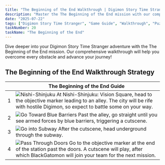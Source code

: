 ```yaml
---
title: "The Beginning of the End Walkthrough | Digimon Story Time Stranger"
description: "Master the The Beginning of the End mission with our comprehensive walkthrough. Learn battle strategies, game mechanics, and progression tips for Digimon Story Time Stranger."
date: "2025-07-22"
tags: ["Digimon Story Time Stranger", "Game Guide", "Walkthrough", "Puzzle Games", "Mobile Games"]
taskNumber: 20
taskName: "The Beginning of the End"
---
```


Dive deeper into your Digimon Story Time Stranger adventure with the The Beginning of the End mission. Our comprehensive walkthrough will help you overcome every obstacle and advance your journey!

## The Beginning of the End Walkthrough Strategy

|  | The Beginning of the End Guide |
| --- | --- |
| 1 | ![Nishi-Shinjuku](/images/walkthorough/b63e7409f65d1f6f.webp) At Nishi-Shinjuku: Vision Square, head to the objective marker leading to an alley. The city will be rife with hostile Digimon, so expect to battle some on your way. |
| 2 | ![Go Toward Blue Barriers](/images/walkthorough/d3dab13f604b6f07.webp) Past the alley, go straight until you see armed forces by blue barriers, triggering a cutscene. |
| 3 | ![Go into Subway](/images/walkthorough/524fc1983f0a1108.webp) After the cutscene, head underground through the subway. |
| 4 | ![Pass Through Doors](/images/walkthorough/38b6908df43abd65.webp) Go to the objective marker at the end of the station past the doors. A cutscene will play, after which BlackGatomon will join your team for the next mission. |